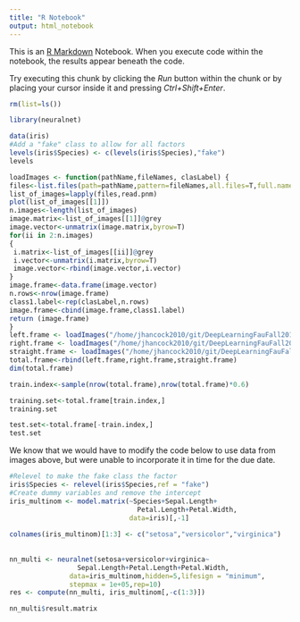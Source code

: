 ```yaml
---
title: "R Notebook"
output: html_notebook
---
```


This is an [R Markdown](http://rmarkdown.rstudio.com) Notebook. When you execute code within the notebook, the results appear beneath the code. 

Try executing this chunk by clicking the *Run* button within the chunk or by placing your cursor inside it and pressing *Ctrl+Shift+Enter*. 
```r
rm(list=ls())

library(neuralnet)
```

```r
data(iris)
#Add a "fake" class to allow for all factors
levels(iris$Species) <- c(levels(iris$Species),"fake")
levels
```


```r
loadImages <- function(pathName,fileNames, clasLabel) {
files<-list.files(path=pathName,pattern=fileNames,all.files=T,full.name=T,no..=T)
list_of_images=lapply(files,read.pnm)
plot(list_of_images[[1]])
n.images<-length(list_of_images)
image.matrix<-list_of_images[[1]]@grey
image.vector<-unmatrix(image.matrix,byrow=T)
for(ii in 2:n.images)
{
 i.matrix<-list_of_images[[ii]]@grey
 i.vector<-unmatrix(i.matrix,byrow=T)
 image.vector<-rbind(image.vector,i.vector)
}
image.frame<-data.frame(image.vector)
n.rows<-nrow(image.frame)
class1.label<-rep(clasLabel,n.rows)
image.frame<-cbind(image.frame,class1.label)
return (image.frame)
}
left.frame <- loadImages("/home/jhancock2010/git/DeepLearningFauFall2018/hw-2/left/","*left*",1)
right.frame <- loadImages("/home/jhancock2010/git/DeepLearningFauFall2018/hw-2/right/","*right*",-1)
straight.frame <- loadImages("/home/jhancock2010/git/DeepLearningFauFall2018/hw-2/straight/","*straight*",-1)
total.frame<-rbind(left.frame,right.frame,straight.frame)
dim(total.frame)

```
```r

train.index<-sample(nrow(total.frame),nrow(total.frame)*0.6)

training.set<-total.frame[train.index,]
training.set

test.set<-total.frame[-train.index,]
test.set

```
We know that we would have to modify the code below to use data from images above, but were unable to incorporate it in time for the due date.
```r
#Relevel to make the fake class the factor
iris$Species <- relevel(iris$Species,ref = "fake")
#Create dummy variables and remove the intercept
iris_multinom <- model.matrix(~Species+Sepal.Length+
                                Petal.Length+Petal.Width,
                              data=iris)[,-1]
 
colnames(iris_multinom)[1:3] <- c("setosa","versicolor","virginica")
 
 
nn_multi <- neuralnet(setosa+versicolor+virginica~
                 Sepal.Length+Petal.Length+Petal.Width,
               data=iris_multinom,hidden=5,lifesign = "minimum",
               stepmax = 1e+05,rep=10)
res <- compute(nn_multi, iris_multinom[,-c(1:3)])
```
```r
nn_multi$result.matrix
```